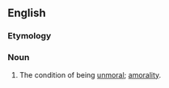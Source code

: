 ==English==

===Etymology===
{{prefix|en|un|morality}}

===Noun===
{{en-noun|~|unmoralities}}

# {{lb|en|rare}} The condition of being [[unmoral]]; [[amorality]].